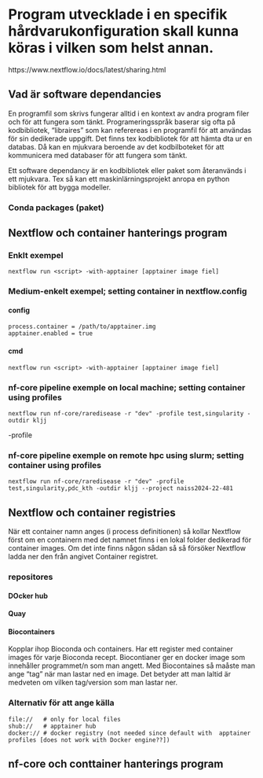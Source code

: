 # Program utvecklade i en specifik hårdvarukonfiguration skall kunna köras i vilken som helst annan.

https://www.nextflow.io/docs/latest/sharing.html

## Vad är software dependancies

En programfil som skrivs fungerar alltid i en kontext av andra program filer och för att fungera som tänkt. Programeringsspråk baserar sig ofta på kodbibliotek, "libraires" som kan referereas i en programfil för att användas för sin dedikerade uppgift. Det finns tex kodbibliotek för att hämta dta ur en databas. Då kan en mjukvara beroende av det kodbilboteket för att kommunicera med databaser för att fungera som tänkt.

Ett software dependancy är en kodbibliotek eller paket som återanvänds i ett mjukvara. Tex så kan ett maskinlärningsprojekt anropa en python bibliotek för att bygga modeller.

### Conda packages (paket)

## Nextflow och container hanterings program

### Enklt exempel

```         
nextflow run <script> -with-apptainer [apptainer image fiel]
```

### Medium-enkelt exempel; setting container in nextflow.config

#### config

```         
process.container = /path/to/apptainer.img
apptainer.enabled = true
```

#### cmd

```         
nextflow run <script> -with-apptainer [apptainer image fiel]
```

### nf-core pipeline exemple on local machine; setting container using profiles

```         
nextflow run nf-core/raredisease -r "dev" -profile test,singularity -outdir kljj 
```

-profile

### nf-core pipeline exemple on remote hpc using slurm; setting container using profiles

```         
nextflow run nf-core/raredisease -r "dev" -profile test,singularity,pdc_kth -outdir kljj --project naiss2024-22-481
```

## Nextflow och container registries

När ett container namn anges (i process definitionen) så kollar Nextflow först om en containern med det namnet finns i en lokal folder dedikerad för container images. Om det inte finns någon sådan så så försöker Nextflow ladda ner den från angivet Container registret.

### repositores

#### DOcker hub

#### Quay

#### Biocontainers 

Kopplar ihop Bioconda och containers. Har ett register med container images för varje Bioconda recept. Biocontianer ger en docker image som innehåller programmet/n som man angett. Med Biocontaines så maåste man ange "tag" när man lastar ned en image. Det betyder att man laltid är medveten om vilken tag/version som man lastar ner.

### Alternativ för att ange källa

```         
file://   # only for local files
shub://   # apptainer hub
docker:// # docker registry (not needed since default with  apptainer profiles [does not work with Docker engine??])
```

## nf-core och conttainer hanterings program

### 

